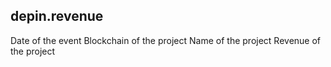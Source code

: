 ## depin.revenue 


<ParamField path="date">
Date of the event
</ParamField>
<ParamField path="blockchain">
Blockchain of the project
</ParamField>
<ParamField path="project">
Name of the project
</ParamField>
<ParamField path="revenue">
Revenue of the project
</ParamField>

